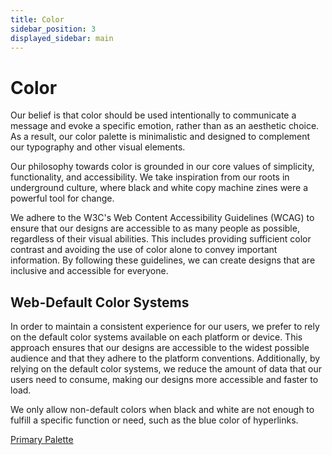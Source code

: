 ```yaml
---
title: Color
sidebar_position: 3
displayed_sidebar: main
---
```


# Color

Our belief is that color should be used intentionally to communicate a message and evoke a specific emotion, rather than as an aesthetic choice. As a result, our color palette is minimalistic and designed to complement our typography and other visual elements.

Our philosophy towards color is grounded in our core values of simplicity, functionality, and accessibility. We take inspiration from our roots in underground culture, where black and white copy machine zines were a powerful tool for change.

We adhere to the W3C's Web Content Accessibility Guidelines (WCAG) to ensure that our designs are accessible to as many people as possible, regardless of their visual abilities. This includes providing sufficient color contrast and avoiding the use of color alone to convey important information. By following these guidelines, we can create designs that are inclusive and accessible for everyone.

## **Web-Default Color Systems**

In order to maintain a consistent experience for our users, we prefer to rely on the default color systems available on each platform or device. This approach ensures that our designs are accessible to the widest possible audience and that they adhere to the platform conventions. Additionally, by relying on the default color systems, we reduce the amount of data that our users need to consume, making our designs more accessible and faster to load.

We only allow non-default colors when black and white are not enough to fulfill a specific function or need, such as the blue color of hyperlinks.

[Primary Palette](https://www.notion.so/8b15323df0d84a7c9ee520ecbcf38930)